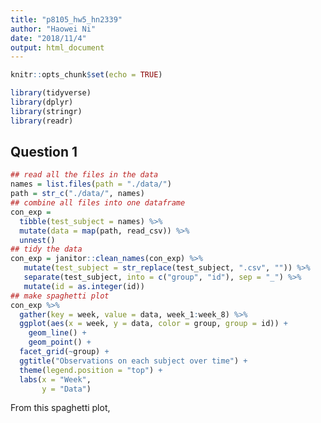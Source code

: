 ```yaml
---
title: "p8105_hw5_hn2339"
author: "Haowei Ni"
date: "2018/11/4"
output: html_document
---
```


```r
knitr::opts_chunk$set(echo = TRUE)
```

```r
library(tidyverse)
library(dplyr)
library(stringr)
library(readr)
```

## Question 1 

```r
## read all the files in the data 
names = list.files(path = "./data/")
path = str_c("./data/", names)
## combine all files into one dataframe 
con_exp =
  tibble(test_subject = names) %>% 
  mutate(data = map(path, read_csv)) %>% 
  unnest()
## tidy the data 
con_exp = janitor::clean_names(con_exp) %>% 
   mutate(test_subject = str_replace(test_subject, ".csv", "")) %>% 
   separate(test_subject, into = c("group", "id"), sep = "_") %>% 
   mutate(id = as.integer(id))
## make spaghetti plot
con_exp %>% 
  gather(key = week, value = data, week_1:week_8) %>% 
  ggplot(aes(x = week, y = data, color = group, group = id)) +
    geom_line() + 
    geom_point() +
  facet_grid(~group) +
  ggtitle("Observations on each subject over time") +
  theme(legend.position = "top") + 
  labs(x = "Week",
       y = "Data")
```
From this spaghetti plot, 
